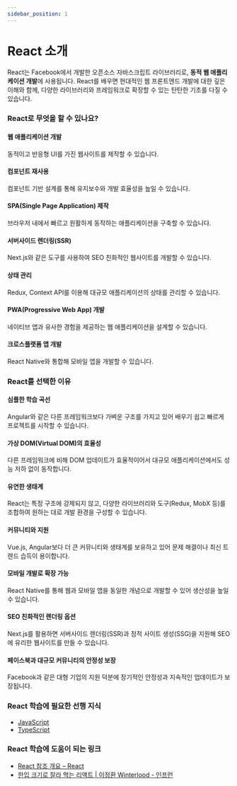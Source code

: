 ```yaml
---
sidebar_position: 1
---
```


# React 소개

React는 Facebook에서 개발한 오픈소스 자바스크립트 라이브러리로, **동적 웹 애플리케이션 개발**에 사용됩니다. React를 배우면 현대적인 웹 프론트엔드 개발에 대한 깊은 이해와 함께, 다양한 라이브러리와 프레임워크로 확장할 수 있는 탄탄한 기초를 다질 수 있습니다.

### React로 무엇을 할 수 있나요?

#### 웹 애플리케이션 개발

동적이고 반응형 UI를 가진 웹사이트를 제작할 수 있습니다.

#### 컴포넌트 재사용

컴포넌트 기반 설계를 통해 유지보수와 개발 효율성을 높일 수 있습니다.

#### SPA(Single Page Application) 제작

브라우저 내에서 빠르고 원활하게 동작하는 애플리케이션을 구축할 수 있습니다.

#### 서버사이드 렌더링(SSR)

Next.js와 같은 도구를 사용하여 SEO 친화적인 웹사이트를 개발할 수 있습니다.

#### 상태 관리

Redux, Context API를 이용해 대규모 애플리케이션의 상태를 관리할 수 있습니다.

#### PWA(Progressive Web App) 개발

네이티브 앱과 유사한 경험을 제공하는 웹 애플리케이션을 설계할 수 있습니다.

#### 크로스플랫폼 앱 개발

React Native와 통합해 모바일 앱을 개발할 수 있습니다.

### React를 선택한 이유

#### 심플한 학습 곡선

Angular와 같은 다른 프레임워크보다 가벼운 구조를 가지고 있어 배우기 쉽고 빠르게 프로젝트를 시작할 수 있습니다.

#### 가상 DOM(Virtual DOM)의 효율성

다른 프레임워크에 비해 DOM 업데이트가 효율적이어서 대규모 애플리케이션에서도 성능 저하 없이 동작합니다.

#### 유연한 생태계

React는 특정 구조에 강제되지 않고, 다양한 라이브러리와 도구(Redux, MobX 등)를 조합하여 원하는 대로 개발 환경을 구성할 수 있습니다.

#### 커뮤니티와 지원

Vue.js, Angular보다 더 큰 커뮤니티와 생태계를 보유하고 있어 문제 해결이나 최신 트렌드 습득이 용이합니다.

#### 모바일 개발로 확장 가능

React Native를 통해 웹과 모바일 앱을 동일한 개념으로 개발할 수 있어 생산성을 높일 수 있습니다.

#### SEO 친화적인 렌더링 옵션

Next.js를 활용하면 서버사이드 렌더링(SSR)과 정적 사이트 생성(SSG)을 지원해 SEO에 유리한 웹사이트를 만들 수 있습니다.

#### 페이스북과 대규모 커뮤니티의 안정성 보장

Facebook과 같은 대형 기업의 지원 덕분에 장기적인 안정성과 지속적인 업데이트가 보장됩니다.

### React 학습에 필요한 선행 지식

- [JavaScript](./../javascript)
- [TypeScript](./../typescript)

### React 학습에 도움이 되는 링크

- [React 참조 개요 – React](https://ko.react.dev/reference/react)
- [한입 크기로 잘라 먹는 리액트 | 이정환 Winterlood - 인프런](https://www.inflearn.com/course/%ED%95%9C%EC%9E%85-%EB%A6%AC%EC%95%A1%ED%8A%B8)
